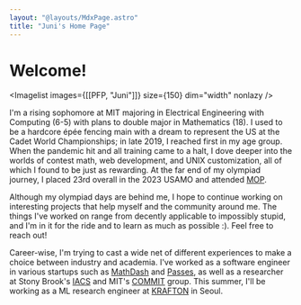 ```yaml
---
layout: "@layouts/MdxPage.astro"
title: "Juni's Home Page"
---
```



# Welcome!


<Imagelist images={[[PFP, "Juni"]]} size={150} dim="width" nonlazy />

I'm a rising sophomore at MIT majoring in Electrical Engineering with Computing
(6-5) with plans to double major in Mathematics (18). I used to be a hardcore
épée fencing main with a dream to represent the US at the Cadet World
Championships; in late 2019, I reached first in my age group. When the pandemic
hit and all training came to a halt, I dove deeper into the worlds of contest
math, web development, and UNIX customization, all of which I found to be just
as rewarding. At the far end of my olympiad journey, I placed 23rd overall in
the 2023 USAMO and attended [MOP](/mop).

Although my olympiad days are behind me, I hope to continue working on
interesting projects that help myself and the community around me. The things
I've worked on range from decently applicable to impossibly stupid, and I'm in
it for the ride and to learn as much as possible :). Feel free to reach out!

Career-wise, I'm trying to cast a wide net of different experiences to make a
choice between industry and academia. I've worked as a software engineer in
various startups such as [MathDash](https://mathdash.com) and
[Passes](https://passes.com), as well as a researcher at Stony Brook's
[IACS](https://iacs.stonybrook.edu/) and MIT's
[COMMIT](https://commit.csail.mit.edu/) group. This summer, I'll be working as a
ML research engineer at
[KRAFTON](https://www.krafton.ai/en/career/ai-fellowship/) in Seoul.
